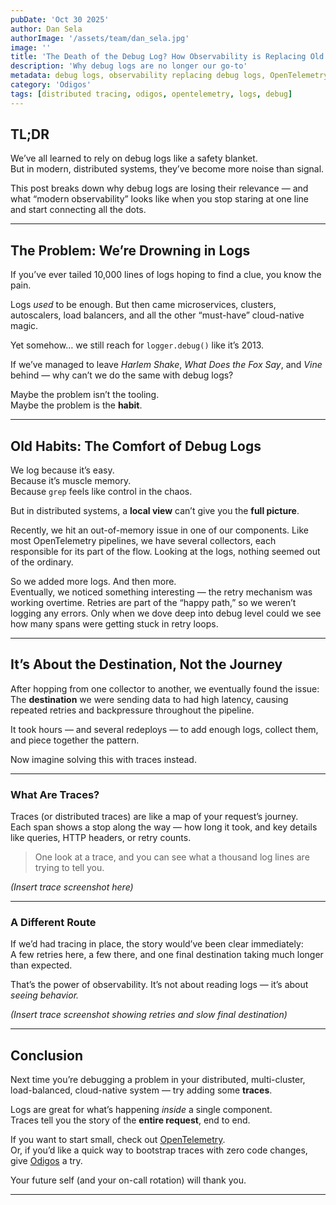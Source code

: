 ```yaml
---
pubDate: 'Oct 30 2025'
author: Dan Sela
authorImage: '/assets/team/dan_sela.jpg'
image: ''
title: 'The Death of the Debug Log? How Observability is Replacing Old Habits'
description: 'Why debug logs are no longer our go-to'
metadata: debug logs, observability replacing debug logs, OpenTelemetry
category: 'Odigos'
tags: [distributed tracing, odigos, opentelemetry, logs, debug]
---
```


## TL;DR
We’ve all learned to rely on debug logs like a safety blanket.  
But in modern, distributed systems, they’ve become more noise than signal.  

This post breaks down why debug logs are losing their relevance — and what “modern observability” looks like when you stop staring at one line and start connecting all the dots.

---

## The Problem: We’re Drowning in Logs
If you’ve ever tailed 10,000 lines of logs hoping to find a clue, you know the pain.

Logs *used* to be enough. But then came microservices, clusters, autoscalers, load balancers, and all the other “must-have” cloud-native magic.

Yet somehow… we still reach for `logger.debug()` like it’s 2013.

If we’ve managed to leave *Harlem Shake*, *What Does the Fox Say*, and *Vine* behind — why can’t we do the same with debug logs?

Maybe the problem isn’t the tooling.  
Maybe the problem is the **habit**.

---

## Old Habits: The Comfort of Debug Logs
We log because it’s easy.  
Because it’s muscle memory.  
Because `grep` feels like control in the chaos.

But in distributed systems, a **local view** can’t give you the **full picture**.

Recently, we hit an out-of-memory issue in one of our components. Like most OpenTelemetry pipelines, we have several collectors, each responsible for its part of the flow. Looking at the logs, nothing seemed out of the ordinary.

So we added more logs. And then more.  
Eventually, we noticed something interesting — the retry mechanism was working overtime. Retries are part of the “happy path,” so we weren’t logging any errors. Only when we dove deep into debug level could we see how many spans were getting stuck in retry loops.

---

## It’s About the Destination, Not the Journey
After hopping from one collector to another, we eventually found the issue:  
The **destination** we were sending data to had high latency, causing repeated retries and backpressure throughout the pipeline.

It took hours — and several redeploys — to add enough logs, collect them, and piece together the pattern.

Now imagine solving this with traces instead.

---

### What Are Traces?
Traces (or distributed traces) are like a map of your request’s journey.  
Each span shows a stop along the way — how long it took, and key details like queries, HTTP headers, or retry counts.

> One look at a trace, and you can see what a thousand log lines are trying to tell you.

*(Insert trace screenshot here)*

---

### A Different Route
If we’d had tracing in place, the story would’ve been clear immediately:  
A few retries here, a few there, and one final destination taking much longer than expected.

That’s the power of observability. It’s not about reading logs — it’s about *seeing behavior.*

*(Insert trace screenshot showing retries and slow final destination)*

---

## Conclusion
Next time you’re debugging a problem in your distributed, multi-cluster, load-balanced, cloud-native system — try adding some **traces**.

Logs are great for what’s happening *inside* a single component.  
Traces tell you the story of the **entire request**, end to end.

If you want to start small, check out [OpenTelemetry](https://opentelemetry.io/).  
Or, if you’d like a quick way to bootstrap traces with zero code changes, give [Odigos](https://github.com/odigos-io/odigos) a try.

Your future self (and your on-call rotation) will thank you.

---